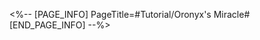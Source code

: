 <%-- [PAGE_INFO]
PageTitle=#Tutorial/Oronyx's Miracle#
[END_PAGE_INFO] --%>
{{Tutorial
|sort      = 630101
|title     = Oronyx's Miracle
|subtitle  = 
|type      = 
|about     = 
|image1    = Tutorial Oronyx's Miracle 1.png{{subst:void|<!--$UPLOAD:<<SpriteOutput/TutorialPic/TutorialPage_630101.png>-<Tutorial Oronyx's Miracle 1.png>-<Tutorial Files>>-->}}
|text1     = Interact with {{Color|h|nobold=1|Tome of Miracles}} to allow the Trailblazer to {{Color|h|nobold=1|traverse}} between two different space-times.
|image2    = Tutorial Oronyx's Miracle 2.png{{subst:void|<!--$UPLOAD:<<SpriteOutput/TutorialPic/TutorialPage_630102.png>-<Tutorial Oronyx's Miracle 2.png>-<Tutorial Files>>-->}}
|text2     = Between two different space-times, objects such as {{Color|h|nobold=1|roads, obstacles, mechanisms, and treasures}} may appear differently.<br />{{Color|h|nobold=1|Main road differences}} and {{Color|h|nobold=1|key targets}} are presented in the current space-time as {{Color|h|nobold=1|golden memory dust}}, which can be observed to {{Color|h|nobold=1|predict their appearance in the other space-time}}.
|image3    = Tutorial Oronyx's Miracle 3.png{{subst:void|<!--$UPLOAD:<<SpriteOutput/TutorialPic/TutorialPage_630201.png>-<Tutorial Oronyx's Miracle 3.png>-<Tutorial Files>>-->}}
|text3     = The light from the {{Color|h|nobold=1|Miracle Orb}} will {{Color|h|nobold=1|invert the illuminated area into the other space-time}}.
|image4    = Tutorial Oronyx's Miracle 4.png{{subst:void|<!--$UPLOAD:<<SpriteOutput/TutorialPic/TutorialPage_630203.png>-<Tutorial Oronyx's Miracle 4.png>-<Tutorial Files>>-->}}
|text4     = Use the {{Color|h|nobold=1|Switch button}} in the bottom-right corner to {{Color|h|nobold=1|turn on or off the orb's light}}. Use the {{Color|h|nobold=1|Quit button}} to {{Color|h|nobold=1|exit the control interface of the orb}}.
|image5    = Tutorial Oronyx's Miracle 5.png{{subst:void|<!--$UPLOAD:<<SpriteOutput/TutorialPic/TutorialPage_630202.png>-<Tutorial Oronyx's Miracle 5.png>-<Tutorial Files>>-->}}
|text5     = Some orbs can {{Color|h|nobold=1|shine at one of the multiple selectable areas}}. After activating the orb, {{Color|h|nobold=1|({{tt|tap|on mobile}}/{{tt|press|on controller}}/{{tt|click|on keyboard}}) the yellow circular marking on the screen}} to change the direction of the orb.
|image6    = Tutorial Oronyx's Miracle 6.png{{subst:void|<!--$UPLOAD:<<SpriteOutput/TutorialPic/TutorialPage_632901.png>-<Tutorial Oronyx's Miracle 6.png>-<Tutorial Files>>-->}}
|text6     = No matter which space-time you're currently in, the orb's light will continuously {{Color|h|nobold=1|reveal the other space-time}}.
|image7    = Tutorial Oronyx's Miracle 7.png{{subst:void|<!--$UPLOAD:<<SpriteOutput/TutorialPic/TutorialPage_632901.png>-<Tutorial Oronyx's Miracle 7.png>-<Tutorial Files>>-->}}
|text7     = {{Color|h|nobold=1|After shining the orb's light to a specific location}}, try to {{Color|h|nobold=1|traverse the space-time}} via the Tome of Miracles. There might be new discoveries to be found.
}}